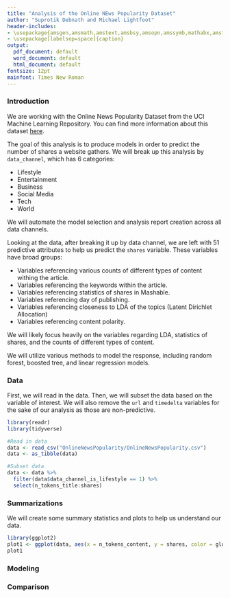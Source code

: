 ```yaml
---
title: "Analysis of the Online NEws Popularity Dataset"
author: "Suprotik Debnath and Michael Lightfoot"
header-includes:
- \usepackage{amsgen,amsmath,amstext,amsbsy,amsopn,amssymb,mathabx,amsthm,bm,bbm}
- \usepackage[labelsep=space]{caption}
output: 
  pdf_document: default
  word_document: default
  html_document: default
fontsize: 12pt
mainfont: Times New Roman
---
```



### Introduction

We are working with the Online News Popularity Dataset from the UCI Machine Learning Repository. You can find more information about this dataset [here](https://archive.ics.uci.edu/ml/datasets/Online+News+Popularity).

The goal of this analysis is to produce models in order to predict the number of shares a website gathers. We will break up this analysis by `data_channel`, which has 6 categories: 

- Lifestyle
- Entertainment
- Business
- Social Media
- Tech
- World

We will automate the model selection and analysis report creation across all data channels.

Looking at the data, after breaking it up by data channel, we are left with 51 predictive attributes to help us predict the `shares` variable. These variables have broad groups:

- Variables referencing various counts of different types of content withing the article. 
- Variables referencing the keywords within the article.
- Variables referencing statistics of shares in Mashable.
- Variables referencing day of publishing. 
- Variables referencing closeness to LDA of the topics (Latent Dirichlet Allocation)
- Variables referencing content polarity. 

We will likely focus heavily on the variables regarding LDA, statistics of shares, and the counts of different types of content.

We will utilize various methods to model the response, including random forest, boosted tree, and linear regression models. 

### Data

First, we will read in the data. Then, we will subset the data based on the variable of interest. We will also remove the `url` and `timedelta` variables for the sake of our analysis as those are non-predictive.

```r
library(readr)
library(tidyverse)

#Read in data 
data <- read_csv("OnlineNewsPopularity/OnlineNewsPopularity.csv")
data <- as_tibble(data)

#Subset data
data <- data %>%
  filter(data$data_channel_is_lifestyle == 1) %>%
  select(n_tokens_title:shares) 
```


### Summarizations

We will create some summary statistics and plots to help us understand our data.


```r
library(ggplot2)
plot1 <- ggplot(data, aes(x = n_tokens_content, y = shares, color = global_sentiment_polarity)) + geom_point()
plot1
```


### Modeling



### Comparison